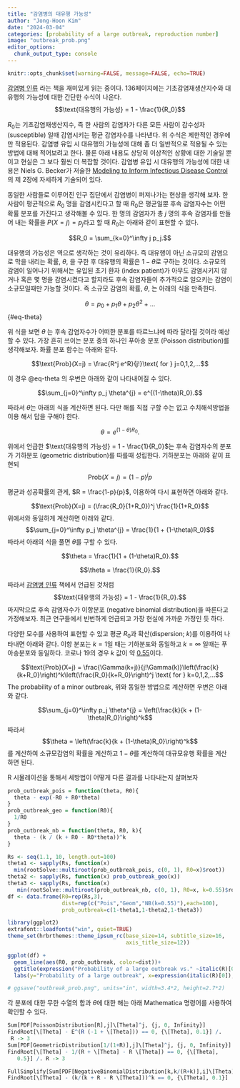 ```yaml
---
title: "감염병의 대유행 가능성"
author: "Jong-Hoon Kim"
date: "2024-03-04"
categories: [probability of a large outbreak, reproduction number]
image: "outbreak_prob.png"
editor_options: 
  chunk_output_type: console
---
```


```r
knitr::opts_chunk$set(warning=FALSE, message=FALSE, echo=TRUE)
```

[감염병 인류](https://www.yes24.com/Product/Goods/99051113?ReviewYn=Y) 라는 책을 재미있게 읽는 중이다. 136페이지에는 기초감염재생산지수와 대유행의 가능성에 대한 간단한 수식이 나온다. $$\text{대유행의 가능성} = 1 - \frac{1}{R_0}$$

$R_0$는 기초감염재생산지수, 즉 한 사람의 감염자가 다른 모든 사람이 감수성자 (susceptible) 일때 감염시키는 평균 감염자수를 나타낸다. 위 수식은 제한적인 경우에만 적용된다. 감염병 유입 시 대유행의 가능성에 대해 좀 더 일반적으로 적용될 수 있는 방법에 대해 적어보려고 한다. 물론 아래 내용도 상당히 이상적인 상황에 대한 기술일 뿐이고 현실은 그 보다 훨씬 더 복잡할 것이다. 감염병 유입 시 대유행의 가능성에 대한 내용은 Niels G. Becker가 저술한 [Modeling to Inform Infectious Disease Control](https://www.amazon.com/Modeling-Infectious-Disease-Control-Biostatistics/dp/1498731066/ref=sr_1_3?crid=Q6E8KCGFJHES&dib=eyJ2IjoiMSJ9.UCQn7lL_fhp-8cr31i1yvNkFiM8031ZLJrQd3oLch4MLiIGfVd7xSHYK8DxJcl2irN6hOSKXvwIBltRHfSRsMnCEZE09qU6Hj_BrGkMf45Q7EvhtR8q1EEZnjJP4ZrU8ow-Z6gIW1vhne7qQp5LiGeJsnbWorvZjpvfWu0Q-YbgfYopAUnSl95IUf0nlTDbvxm-rYGyOawJEC5BHEBXi3wsYCfLfM-F7eZW2vwT_9n8.DIMrBAhp9UdkHqkC9_69y7tViatvCC44j3phlaCTrA4&dib_tag=se&keywords=niels+becker&qid=1709912228&sprefix=niels+becker%2Caps%2C239&sr=8-3)의 제 2장에 자세하게 기술되어 있다.

동일한 사람들로 이루어진 인구 집단에서 감염병이 퍼져나가는 현상을 생각해 보자. 한 사람이 평균적으로 $R_0$ 명을 감염시킨다고 할 때 $R_0$은 평균일뿐 후속 감염자수는 어떤 확률 분포를 가진다고 생각해볼 수 있다. 한 명의 감염자가 총 $j$ 명의 후속 감염자를 만들어 내는 확률을 $P(X=j) = p_j$라고 할 때 $R_0$는 아래와 같이 표현할 수 있다.

$$R_0 = \sum_{k=0}^\infty j p_j.$$

대유행의 가능성은 역으로 생각하는 것이 유리하다. 즉 대유행이 아닌 소규모의 감염으로 막을 내리는 확률, $\theta$, 을 구한 후 대유행의 확률은 $1-\theta$로 구하는 것이다. 소규모의 감염이 일어나기 위해서는 유입된 초기 환자 (index patient)가 아무도 감염시키지 않거나 혹은 몇 명을 감염시켰다고 할지라도 후속 감염자들이 추가적으로 일으키는 감염이 소규모일때만 가능할 것이다. 즉 소규모 감염의 확률, $\theta$, 는 아래의 식을 만족한다.

$$
\theta =  p_0 + p_1 \theta + p_2 \theta^2 + ...
$$ {#eq-theta}

위 식을 보면 $\theta$ 는 후속 감염자수가 어떠한 분포를 따르느냐에 따라 달라질 것이라 예상할 수 있다. 가장 흔히 쓰이는 분포 중의 하나인 푸아송 분포 (Poisson distribution)를 생각해보자. 화률 분포 함수는 아래와 같다.

$$\text{Prob}(X=j) = \frac{R^j e^R}{j!}\text{ for } j=0,1,2,...$$

이 경우 @eq-theta 의 우변은 아래와 같이 나타내어질 수 있다.

$$\sum_{j=0}^\infty p_j \theta^{j} = e^{(1-\theta)R_0}.$$

따라서 $\theta$는 아래의 식을 계산하면 된다. 다만 해를 직접 구할 수는 없고 수치해석방법을 이용 해서 답을 구해야 한다.

$$\theta = e^{(1-\theta)R_0}.$$

위에서 언급한 $\text{대유행의 가능성} = 1 - \frac{1}{R_0}$는 후속 감염자수의 분포가 기하분포 (geometric distribution)를 따를때 성립한다. 기하분포는 아래와 같이 표현되 $$\text{Prob}(X=j) = (1-p)^j p$$

평균과 성공확률의 관게, $R = \frac{1-p}{p}$, 이용하여 다시 표현하면 아래와 같다.

$$\text{Prob}(X=j) = (\frac{R_0}{1+R_0})^j \frac{1}{1+R_0}$$ 위에서와 동일하게 계산하면 아래와 같다. $$\sum_{j=0}^\infty p_j \theta^{j} = \frac{1}{1 + (1-\theta)R_0}$$ 따라서 아래의 식을 풀면 $\theta$를 구할 수 있다.

$$\theta = \frac{1}{1 + (1-\theta)R_0}.$$

$$\theta = \frac{1}{R_0}.$$

따라서 [감염병 인류](https://www.yes24.com/Product/Goods/99051113?ReviewYn=Y) 책에서 언급된 것처럼 $$\text{대유행의 가능성} = 1 - \frac{1}{R_0}.$$ 마지막으로 후속 감염자수가 이항분포 (negative binomial distribution)을 따른다고 가정해보자. 최근 연구들에서 빈번하게 언급되고 가장 현실에 가까운 가정인 듯 하다.

다양한 모수를 사용하여 표현할 수 있고 평균 $R_0$과 확산(dispersion; $k$)를 이용하여 나타내면 아래와 같다. 이항 분포는 $k=1$일 때는 기하분포와 동일하고 $k=\infty$ 일때는 푸아송분포와 동일하다. 코로나 19의 경우 $k$ 값이 약 [0.55](https://www.ncbi.nlm.nih.gov/pmc/articles/PMC9349569/)이다.

$$\text{Prob}(X=j) = \frac{\Gamma(k+j)}{j!\Gamma(k)}\left(\frac{k}{k+R_0}\right)^k\left(\frac{R_0}{k+R_0}\right)^j \text{ for } k=0,1,2,...$$ The probability of a minor outbreak, 위와 동일한 방법으로 계산하면 우변은 아래와 같다.

$$\sum_{j=0}^\infty p_j \theta^{j} = \left(\frac{k}{k + (1-\theta)R_0}\right)^k$$ 따라서 $$\theta = \left(\frac{k}{k + (1-\theta)R_0}\right)^k$$를 계산하여 소규모감염의 확률을 계산하고 $1-\theta$를 계산하여 대규모유행 확률을 계산하면 된다.

R 시물레이션을 통해서 세방법이 어떻게 다른 결과를 나타내는지 살펴보자

```r
prob_outbreak_pois = function(theta, R0){
  theta - exp(-R0 + R0*theta) 
}
prob_outbreak_geo = function(R0){
  1/R0 
}
prob_outbreak_nb = function(theta, R0, k){
  theta - (k / (k + R0 - R0*theta))^k 
}

Rs <- seq(1.1, 10, length.out=100)
theta1 <- sapply(Rs, function(x) 
  min(rootSolve::multiroot(prob_outbreak_pois, c(0, 1), R0=x)$root))
theta2 <- sapply(Rs, function(x) prob_outbreak_geo(x))
theta3 <- sapply(Rs, function(x) 
   min(rootSolve::multiroot(prob_outbreak_nb, c(0, 1), R0=x, k=0.55)$root))
df <- data.frame(R0=rep(Rs,3), 
                 dist=rep(c("Pois","Geom","NB(k=0.55)"),each=100),
                 prob_outbreak=c(1-theta1,1-theta2,1-theta3))

library(ggplot2)
extrafont::loadfonts("win", quiet=TRUE)
theme_set(hrbrthemes::theme_ipsum_rc(base_size=14, subtitle_size=16, 
                                     axis_title_size=12))

ggplot(df) +
  geom_line(aes(R0, prob_outbreak, color=dist))+
  ggtitle(expression("Probability of a large outbreak vs." ~italic(R)[0])) +
  labs(y="Probability of a large outbreak", x=expression(italic(R)[0]), color="")

# ggsave("outbreak_prob.png", units="in", width=3.4*2, height=2.7*2)  
```

각 분포에 대한 무한 수열의 합과 $\theta$에 대한 해는 아래 Mathematica 명령어를 사용하여 확인할 수 있다.

```r
Sum[PDF[PoissonDistribution[R],j]\[Theta]^j, {j, 0, Infinity}]
FindRoot[\[Theta] - E^(R (-1 + \[Theta])) == 0, {\[Theta], 0.1}] /. 
 R -> 3
Sum[PDF[GeometricDistribution[1/(1+R)],j]\[Theta]^j, {j, 0, Infinity}]
FindRoot[\[Theta] - 1/(R + \[Theta] - R \[Theta]) == 0, {\[Theta], 
   0.5}] /. R -> 3

FullSimplify[Sum[PDF[NegativeBinomialDistribution[k,k/(R+k)],i]\[Theta]^i, {i, 0, Infinity}],{ k>0, R>1, 0<\[Theta]<1}ㅑ
FindRoot[\[Theta] - (k/(k + R - R \[Theta]))^k == 0, {\[Theta], 0.1}] 
```
